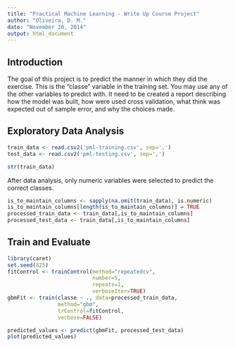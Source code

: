 ```yaml
---
title: "Practical Machine Learning - Write Up Course Project"
author: "Oliveira, D. M."
date: "November 20, 2014"
output: html_document
---
```


## Introduction
The goal of this project is to predict the manner in which they did the exercise. This is the "classe" variable in the training set. You may use any of the other variables to predict with. It need to be created a report describing how the model was built, how were used cross validation, what think was expected out of sample error, and why the choices made.

## Exploratory Data Analysis
```r
train_data <- read.csv2('pml-training.csv', sep=',')
test_data <- read.csv2('pml-testing.csv', sep=',')

str(train_data)
```

After data analysis, only numeric variables were selected to predict the correct classes.
```r
is_to_maintain_columns <- sapply(na.omit(train_data), is.numeric)
is_to_maintain_columns[length(is_to_maintain_columns)] = TRUE
processed_train_data <- train_data[,is_to_maintain_columns]
processed_test_data <- train_data[,is_to_maintain_columns]
```

## Train and Evaluate
```r
library(caret)
set.seed(825)
fitControl <- trainControl(method="repeatedcv",
                           number=5,
                           repeats=1,
                           verboseIter=TRUE)
gbmFit <- train(classe ~ ., data=processed_train_data,
                method="gbm",
                trControl=fitControl,
                verbose=FALSE)

predicted_values <- predict(gbmFit, processed_test_data)
plot(predicted_values)
```
